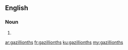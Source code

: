 ==English==

===Noun===
{{head|en|noun plural form}}

# {{plural of|gazillionth|lang=en}}

[[ar:gazillionths]]
[[fr:gazillionths]]
[[ku:gazillionths]]
[[my:gazillionths]]